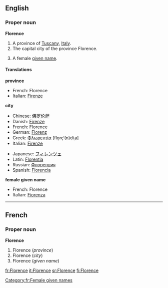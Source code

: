 ==English==
===Proper noun===
'''Florence'''

#A province of [[Tuscany]], [[Italy]].
#The capital city of the province Florence.
#{{given name|female|}} A female [[given name]].

====Translations====
'''province'''
{{top}}
*French: Florence
*Italian: [[Firenze]]
{{mid}}
{{bottom}}

'''city'''
{{top}}
*Chinese: [[佛罗伦萨]]
*Danish: [[Firenze]]
*French: Florence
*German: [[Florenz]]
*Greek: [[Φλωρεντία]] [flo̞re̞ˈ(n)diˌa] {{f}}
*Italian: [[Firenze]]
{{mid}}
*Japanese: [[フィレンツェ]]
*Latin: [[Florentia]]
*Russian: [[Флоренция]]
*Spanish: [[Florencia]]
{{bottom}}

'''female given name'''
{{top}}
*French: Florence
*Italian: [[Fiorenza]] {{f}}
{{mid}}
{{bottom}}

----

==French==
===Proper noun===
'''Florence'''

#Florence (''province'')
#Florence (''city'')
#Florence (''given name'')

[[Category:fr:Female given names]]

[[fr:Florence]]
[[it:Florence]]
[[sr:Florence]]
[[fi:Florence]]